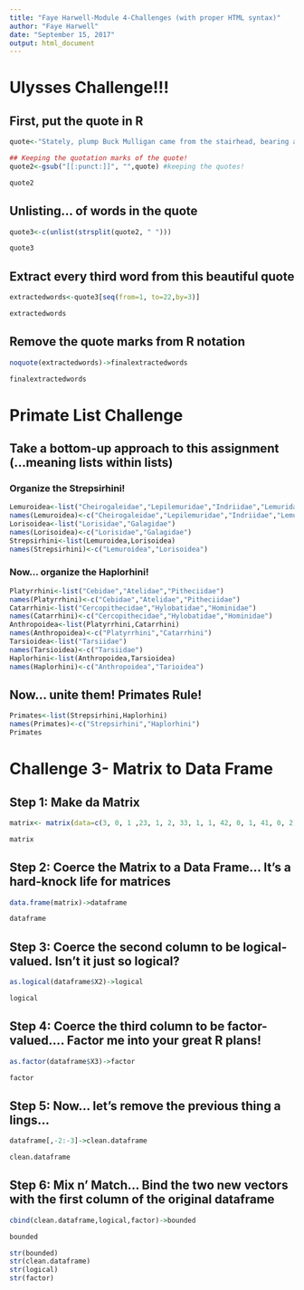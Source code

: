 ```yaml
---
title: "Faye Harwell-Module 4-Challenges (with proper HTML syntax)"
author: "Faye Harwell"
date: "September 15, 2017"
output: html_document
---
```

# Ulysses Challenge!!!

## First, put the quote in R

```r
quote<-"Stately, plump Buck Mulligan came from the stairhead, bearing a bowl of lather on which a mirror and a razor lay crossed."

## Keeping the quotation marks of the quote!
quote2<-gsub("[[:punct:]]", "",quote) #keeping the quotes!

quote2
```


## Unlisting... of words in the quote

```r
quote3<-c(unlist(strsplit(quote2, " ")))

quote3
```

## Extract every third word from this beautiful quote

```r
extractedwords<-quote3[seq(from=1, to=22,by=3)]

extractedwords
```

## Remove the quote marks from R notation

```r
noquote(extractedwords)->finalextractedwords

finalextractedwords
```

# Primate List Challenge

## Take a bottom-up approach to this assignment (...meaning lists within lists)

### Organize the Strepsirhini!

```r
Lemuroidea<-list("Cheirogaleidae","Lepilemuridae","Indriidae","Lemuridae","Daubentoniidae")
names(Lemuroidea)<-c("Cheirogaleidae","Lepilemuridae","Indriidae","Lemuridae","Daubentoniidae")
Lorisoidea<-list("Lorisidae","Galagidae")
names(Lorisoidea)<-c("Lorisidae","Galagidae")
Strepsirhini<-list(Lemuroidea,Lorisoidea)
names(Strepsirhini)<-c("Lemuroidea","Lorisoidea")
```

### Now... organize the Haplorhini!

```r
Platyrrhini<-list("Cebidae","Atelidae","Pitheciidae")
names(Platyrrhini)<-c("Cebidae","Atelidae","Pitheciidae")
Catarrhini<-list("Cercopithecidae","Hylobatidae","Hominidae")
names(Catarrhini)<-c("Cercopithecidae","Hylobatidae","Hominidae")
Anthropoidea<-list(Platyrrhini,Catarrhini)
names(Anthropoidea)<-c("Platyrrhini","Catarrhini")
Tarsioidea<-list("Tarsiidae")
names(Tarsioidea)<-c("Tarsiidae")
Haplorhini<-list(Anthropoidea,Tarsioidea)
names(Haplorhini)<-c("Anthropoidea","Tarioidea")
```

## Now... unite them! Primates Rule!

```r
Primates<-list(Strepsirhini,Haplorhini)
names(Primates)<-c("Strepsirhini","Haplorhini")
Primates
```

# Challenge 3- Matrix to Data Frame

## Step 1: Make da Matrix

```r
matrix<- matrix(data=c(3, 0, 1 ,23, 1, 2, 33, 1, 1, 42, 0, 1, 41, 0, 2), nrow=5, ncol=3, byrow=TRUE)

matrix
```

## Step 2: Coerce the Matrix to a Data Frame... It's a hard-knock life for matrices

```r
data.frame(matrix)->dataframe

dataframe 
```

## Step 3: Coerce the second column to be logical-valued. Isn't it just so logical? 

```r
as.logical(dataframe$X2)->logical

logical
```

## Step 4: Coerce the third column to be factor-valued.... Factor me into your great R plans!

```r
as.factor(dataframe$X3)->factor

factor
```

## Step 5: Now... let's remove the previous thing a lings...

```r
dataframe[,-2:-3]->clean.dataframe

clean.dataframe
```

## Step 6: Mix n' Match... Bind the two new vectors with the first column of the original dataframe

```r
cbind(clean.dataframe,logical,factor)->bounded

bounded

str(bounded)
str(clean.dataframe)
str(logical)
str(factor)
```
